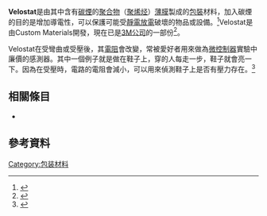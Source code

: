 {{NotChineseTitle|time=2015-12-14T04:49:52+00:00}}
'''Velostat'''是由其中含有[[碳煙|碳煙]]的[[聚合物|聚合物]]（[[聚烯烃|聚烯烃]]）[[薄膜|薄膜]]製成的[[包裝|包裝]]材料，加入碳煙的目的是增加導電性，可以保護可能受[[靜電放電|靜電放電]]破壞的物品或設備。<ref>{{cite book |title=Polymeric Materials for Electrostatic Applications |last=Drake |first=N. |page=131 |year=1996 |publisher=Rapra Technology |isbn=978-1-85957-076-0 }}</ref>Velostat是由Custom Materials開發，現在已是[[3M|3M公司]]的一部份<ref>{{cite book |title=Mims Circuit Scrapbook |last=Mims |first=Forrest M. |page=69 |year=2000 |publisher=Newnes |isbn=978-1-878707-49-9 }}</ref>。

Velostat在受彎曲或受壓後，其[[電阻|電阻]]會改變，常被愛好者用來做為[[微控制器|微控制器]]實驗中廉價的感測器。其中一個例子就是做在鞋子上，穿的人每走一步，鞋子就會亮一下。因為在受壓時，電路的電阻會減小，可以用來偵測鞋子上是否有壓力存在。<ref>{{cite web|title=Pressure-Sensitive Conductive Sheet (Velostat/Linqstat)|url=http://www.adafruit.com/product/1361|website=adafruit.com|accessdate=2015-02-12|archive-date=2022-05-06|archive-url=https://web.archive.org/web/20220506044409/https://www.adafruit.com/product/1361}}</ref>

==相關條目==
* {{le|ESD材料|ESD materials}}

==參考資料==
{{Reflist}}

{{包裝}}

{{技術小作品}}

[[Category:包装材料|Category:包装材料]]